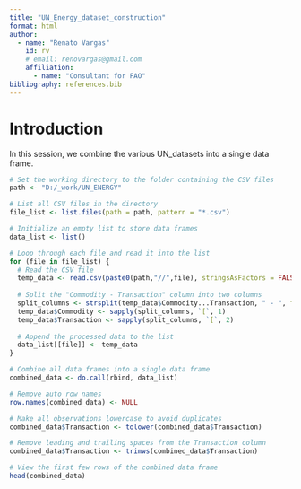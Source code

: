 ```yaml
---
title: "UN_Energy_dataset_construction"
format: html
author:
  - name: "Renato Vargas"
    id: rv
    # email: renovargas@gmail.com
    affiliation: 
      - name: "Consultant for FAO"
bibliography: references.bib
---
```


# Introduction

In this session, we combine the various UN_datasets into a single data frame.

```r
# Set the working directory to the folder containing the CSV files
path <- "D:/_work/UN_ENERGY"

# List all CSV files in the directory
file_list <- list.files(path = path, pattern = "*.csv")

# Initialize an empty list to store data frames
data_list <- list()

# Loop through each file and read it into the list
for (file in file_list) {
  # Read the CSV file
  temp_data <- read.csv(paste0(path,"//",file), stringsAsFactors = FALSE)
  
  # Split the "Commodity - Transaction" column into two columns
  split_columns <- strsplit(temp_data$Commodity...Transaction, " - ", fixed = TRUE)
  temp_data$Commodity <- sapply(split_columns, `[`, 1)
  temp_data$Transaction <- sapply(split_columns, `[`, 2)
  
  # Append the processed data to the list
  data_list[[file]] <- temp_data
}

# Combine all data frames into a single data frame
combined_data <- do.call(rbind, data_list)

# Remove auto row names
row.names(combined_data) <- NULL

# Make all observations lowercase to avoid duplicates
combined_data$Transaction <- tolower(combined_data$Transaction)

# Remove leading and trailing spaces from the Transaction column
combined_data$Transaction <- trimws(combined_data$Transaction)

# View the first few rows of the combined data frame
head(combined_data)

```

